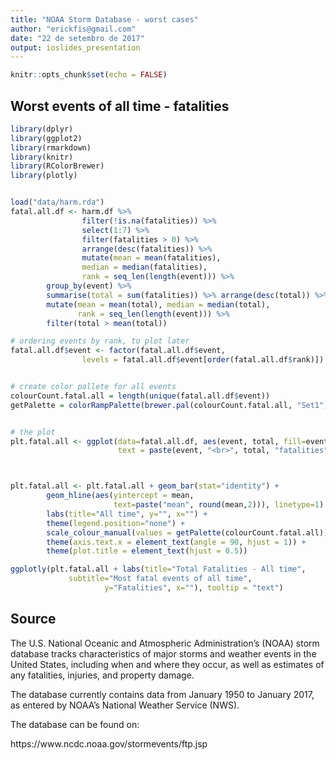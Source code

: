 ```yaml
---
title: "NOAA Storm Database - worst cases"
author: "erickfis@gmail.com"
date: "22 de setembro de 2017"
output: ioslides_presentation
---
```


```r
knitr::opts_chunk$set(echo = FALSE)
```

## Worst events of all time - fatalities


```r
library(dplyr)
library(ggplot2)
library(rmarkdown)
library(knitr)
library(RColorBrewer)
library(plotly)


load("data/harm.rda")
fatal.all.df <- harm.df %>% 
                filter(!is.na(fatalities)) %>%
                select(1:7) %>%
                filter(fatalities > 0) %>%
                arrange(desc(fatalities)) %>%
                mutate(mean = mean(fatalities), 
                median = median(fatalities),
                rank = seq_len(length(event))) %>% 
        group_by(event) %>%
        summarise(total = sum(fatalities)) %>% arrange(desc(total)) %>% 
        mutate(mean = mean(total), median = median(total),
               rank = seq_len(length(event))) %>%
        filter(total > mean(total))

# ordering events by rank, to plot later
fatal.all.df$event <- factor(fatal.all.df$event,
                levels = fatal.all.df$event[order(fatal.all.df$rank)])


# create color pallete for all events
colourCount.fatal.all = length(unique(fatal.all.df$event))
getPalette = colorRampPalette(brewer.pal(colourCount.fatal.all, "Set1"))


# the plot
plt.fatal.all <- ggplot(data=fatal.all.df, aes(event, total, fill=event,
                        text = paste(event, "<br>", total, "fatalities")))



plt.fatal.all <- plt.fatal.all + geom_bar(stat="identity") +
        geom_hline(aes(yintercept = mean, 
                       text=paste("mean", round(mean,2))), linetype=1) +
        labs(title="All time", y="", x="") + 
        theme(legend.position="none") +        
        scale_colour_manual(values = getPalette(colourCount.fatal.all))+                theme(legend.title=element_blank()) +
        theme(axis.text.x = element_text(angle = 90, hjust = 1)) + 
        theme(plot.title = element_text(hjust = 0.5))                 

ggplotly(plt.fatal.all + labs(title="Total Fatalities - All time",
             subtitle="Most fatal events of all time",
                     y="Fatalities", x=""), tooltip = "text")


```


## Source

The U.S. National Oceanic and Atmospheric Administration's (NOAA) storm database tracks characteristics of major storms and weather events in the United States, including when and where they occur, as well as estimates of any fatalities, injuries, and property damage.

The database currently contains data from January 1950 to January 2017, as entered by NOAA's National Weather Service (NWS).

The database can be found on:

https://www.ncdc.noaa.gov/stormevents/ftp.jsp
